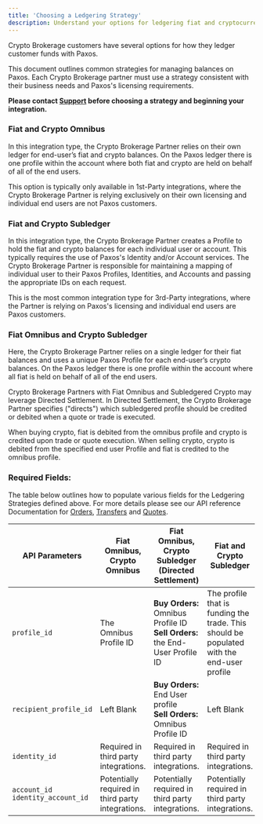 ```yaml
---
title: 'Choosing a Ledgering Strategy'
description: Understand your options for ledgering fiat and cryptocurrency with Paxos.
---
```



Crypto Brokerage customers have several options for how they ledger customer funds with Paxos.

<Tip>
This document outlines common strategies for managing balances on Paxos. Each Crypto Brokerage partner must use a strategy consistent with their business needs and Paxos's licensing requirements.

**Please contact [Support](https://support.paxos.com/hc/en-us) before choosing a strategy and beginning your integration.**
</Tip>

### Fiat and Crypto Omnibus
In this integration type, the Crypto Brokerage Partner relies on their own ledger for end-user’s fiat and crypto balances.
On the Paxos ledger there is one profile within the account where both fiat and crypto are held on behalf of all of the end users.

This option is typically only available in 1st-Party integrations, where the Crypto Brokerage Partner is relying exclusively on their own licensing and individual end users are not Paxos customers.

### Fiat and Crypto Subledger
In this integration type, the Crypto Brokerage Partner creates a Profile to hold the fiat and crypto balances for each individual user or account. This typically requires the use of Paxos's Identity and/or Account services. The Crypto Brokerage Partner is responsible for maintaining a mapping of individual user to their Paxos Profiles, Identities, and Accounts and passing the appropriate IDs on each request.

This is the most common integration type for 3rd-Party integrations, where the Partner is relying on Paxos's licensing and individual end users are Paxos customers.

### Fiat Omnibus and Crypto Subledger
Here, the Crypto Brokerage Partner relies on a single ledger for their fiat balances and uses a unique Paxos Profile for each end-user’s crypto balances. On the Paxos ledger there is one profile within the account where all fiat is held on behalf of all of the end users.

Crypto Brokerage Partners with Fiat Omnibus and Subledgered Crypto may leverage Directed Settlement. In Directed Settlement, the Crypto Brokerage Partner specifies ("directs") which subledgered profile should be credited or debited when a quote or trade is executed.

When buying crypto, fiat is debited from the omnibus profile and crypto is credited upon trade or quote execution. When selling crypto, crypto is debited from the specified end user Profile and fiat is credited to the omnibus profile.

### Required Fields:
The table below outlines how to populate various fields for the Ledgering Strategies defined above. For more details please see our API reference Documentation for [Orders](/guides/api-reference/endpoints/orders/create-order), [Transfers](/endpoints/crypto-withdrawals/create-crypto-withdrawal) and [Quotes](/endpoints/quote-executions/create-quote-execution).

| API Parameters | Fiat Omnibus, Crypto Omnibus | Fiat Omnibus, Crypto Subledger (Directed Settlement) | Fiat and Crypto Subledger |
| --- | --- | --- | --- |
| `profile_id` | The Omnibus Profile ID | **Buy Orders:** Omnibus Profile ID <br />**Sell Orders:** the End-User Profile ID | The profile that is funding the trade. This should be populated with the end-user profile |
| `recipient_profile_id` | Left Blank | **Buy Orders:** End User profile <br /> **Sell Orders:** Omnibus Profile ID | Left Blank |
| `identity_id` | Required in third party integrations. | Required in third party integrations. | Required in third party integrations. |
| `account_id`<br />`identity_account_id` | Potentially required in third party integrations. | Potentially required in third party integrations. | Potentially required in third party integrations. |
